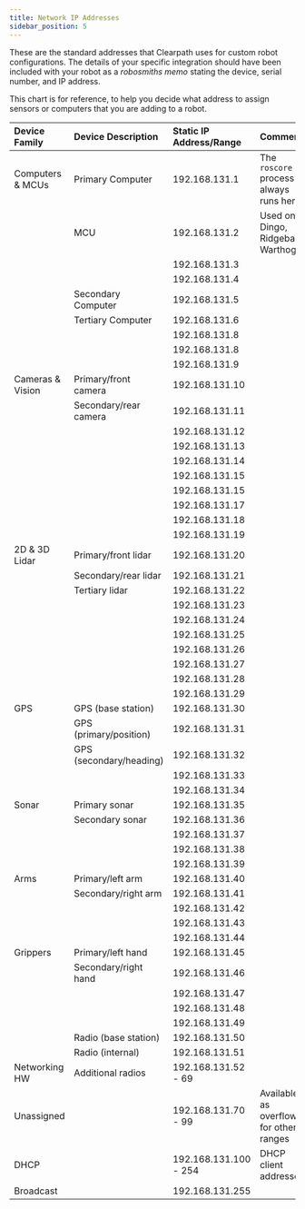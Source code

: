 ```yaml
---
title: Network IP Addresses
sidebar_position: 5
---
```


These are the standard addresses that Clearpath uses for custom robot configurations.
The details of your specific integration should have been included with your robot as a _robosmiths memo_
stating the device, serial number, and IP address.

This chart is for reference, to help you decide what address to assign sensors or computers that you are adding to a robot.

| Device Family    | Device Description      | Static IP Address/Range | Comments                               |
| :--------------- | :---------------------- | :---------------------- | :------------------------------------- |
| Computers & MCUs | Primary Computer        | 192.168.131.1           | The `roscore` process always runs here |
|                  | MCU                     | 192.168.131.2           | Used on Dingo, Ridgeback, Warthog      |
|                  |                         | 192.168.131.3           |                                        |
|                  |                         | 192.168.131.4           |                                        |
|                  | Secondary Computer      | 192.168.131.5           |                                        |
|                  | Tertiary Computer       | 192.168.131.6           |                                        |
|                  |                         | 192.168.131.8           |                                        |
|                  |                         | 192.168.131.8           |                                        |
|                  |                         | 192.168.131.9           |                                        |
| Cameras & Vision | Primary/front camera    | 192.168.131.10          |                                        |
|                  | Secondary/rear camera   | 192.168.131.11          |                                        |
|                  |                         | 192.168.131.12          |                                        |
|                  |                         | 192.168.131.13          |                                        |
|                  |                         | 192.168.131.14          |                                        |
|                  |                         | 192.168.131.15          |                                        |
|                  |                         | 192.168.131.15          |                                        |
|                  |                         | 192.168.131.17          |                                        |
|                  |                         | 192.168.131.18          |                                        |
|                  |                         | 192.168.131.19          |                                        |
| 2D & 3D Lidar    | Primary/front lidar     | 192.168.131.20          |                                        |
|                  | Secondary/rear lidar    | 192.168.131.21          |                                        |
|                  | Tertiary lidar          | 192.168.131.22          |                                        |
|                  |                         | 192.168.131.23          |                                        |
|                  |                         | 192.168.131.24          |                                        |
|                  |                         | 192.168.131.25          |                                        |
|                  |                         | 192.168.131.26          |                                        |
|                  |                         | 192.168.131.27          |                                        |
|                  |                         | 192.168.131.28          |                                        |
|                  |                         | 192.168.131.29          |                                        |
| GPS              | GPS (base station)      | 192.168.131.30          |                                        |
|                  | GPS (primary/position)  | 192.168.131.31          |                                        |
|                  | GPS (secondary/heading) | 192.168.131.32          |                                        |
|                  |                         | 192.168.131.33          |                                        |
|                  |                         | 192.168.131.34          |                                        |
| Sonar            | Primary sonar           | 192.168.131.35          |                                        |
|                  | Secondary sonar         | 192.168.131.36          |                                        |
|                  |                         | 192.168.131.37          |                                        |
|                  |                         | 192.168.131.38          |                                        |
|                  |                         | 192.168.131.39          |                                        |
| Arms             | Primary/left arm        | 192.168.131.40          |                                        |
|                  | Secondary/right arm     | 192.168.131.41          |                                        |
|                  |                         | 192.168.131.42          |                                        |
|                  |                         | 192.168.131.43          |                                        |
|                  |                         | 192.168.131.44          |                                        |
| Grippers         | Primary/left hand       | 192.168.131.45          |                                        |
|                  | Secondary/right hand    | 192.168.131.46          |                                        |
|                  |                         | 192.168.131.47          |                                        |
|                  |                         | 192.168.131.48          |                                        |
|                  |                         | 192.168.131.49          |                                        |
|                  | Radio (base station)    | 192.168.131.50          |                                        |
|                  | Radio (internal)        | 192.168.131.51          |                                        |
| Networking HW    | Additional radios       | 192.168.131.52 - 69     |                                        |
| Unassigned       |                         | 192.168.131.70 - 99     | Available as overflow for other ranges |
| DHCP             |                         | 192.168.131.100 - 254   | DHCP client addresses                  |
| Broadcast        |                         | 192.168.131.255         |                                        |
